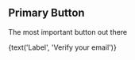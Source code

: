 
<Meta title='Components/Button' />

## Primary Button

The most important button out there

<Preview>
  <Story name='Primary Button'>
    <PrimaryButton
      alternate={boolean('Alternate')}
      awaiting={boolean('Awaiting')}
      onClick={action('button-click')}
    >
      {text('Label', 'Verify your email')}
    </PrimaryButton>
  </Story>
</Preview>
